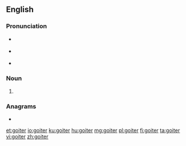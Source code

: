 ==English==

===Pronunciation===
* {{a|UK}} {{IPA|/ˈɡɔɪtə/|lang=en}}
* {{a|US}} {{IPA|/ˈɡɔɪtɚ/|lang=en}}
* {{rhymes|ɔɪtə(ɹ)|lang=en}}

===Noun===
{{en-noun}}

# {{alternative spelling of|goitre|lang=en}}

===Anagrams===
* {{l|en|goitre}}

[[et:goiter]]
[[io:goiter]]
[[ku:goiter]]
[[hu:goiter]]
[[mg:goiter]]
[[pl:goiter]]
[[fi:goiter]]
[[ta:goiter]]
[[vi:goiter]]
[[zh:goiter]]